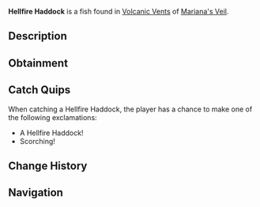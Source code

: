 {{FishInfobox
|image          = Hellfire Haddock.png
|rarity         = Common
|sea            = First Sea
|location       = [[Volcanic Vents]]
|sublocation    = 
|sources        = Fishing Rod
|radar_location = 
|xp             = 20
|weather        = Rain
|time           = Night
|season         = Summer
|bait           = Worm
|base_weight    = 6
|base_value     = 50
|weight_range   = 3.5
|base_chance    = 70
|base_resil     = 95
}}
'''Hellfire Haddock''' is a {{Rarity|Common}} fish found in [[Volcanic Vents]] of [[Mariana's Veil]].

== Description ==
{{Description|A small, scorching fish that flickers like a dying flame.|Bestiary Entry}}

== Obtainment ==
{{Description|Common within the dark, especially after rainfall.|Bestiary Hint}}
{{Fish Availability|
Mariana's Veil/Volcanic Vents
|top_rods      = 
Rapid Rod\271729.9\309665.11;
Leviathan's Fang Rod\268741.36\229166.94;
Firefly Rod\267795.77\302359.25;
Trident Rod\264989.95\166752.6;
No-Life Rod\264139.89\240223.03;
Long Rod\239174.21\231013.63;
Brick Built Rod\235370.75\227339.95;
Training Rod\216045.45\216045.45;
Frog Rod\244316.17\259792.79;
Fungal Rod\253771.34\256086.65;
Wildflower Rod\247833.73\244953.11;
North-Star Rod\209991.52\239962.06;
Free Spirit Rod\263160.7\167048.98;
Blazebringer Rod\248713.75\192833.04;
Zeus Rod\246886.81\204223.51;
Verdant Shear Rod\245445.6\204748.88;
Challenger's Rod\245043.25\219013.56;
Depthseeker Rod\243070.14\186803.19;
Avalanche Rod\241578.37\167951.05;
Volcanic Rod\241160.62\175831.54;
Seraphic Rod\239277.35\239277.35;
Rod Of The Depths\235511.93\199053.1;
Rod Of The Forgotten Fang\233954.16\218493.87;
Rod Of The Exalted One\226046.44\186612.28;
Ethereal Prism Rod\225179.5\127910.62;
Steady Rod\120591.51\87722.1
|recommended   = Trident Rod
}}

== Catch Quips ==
When catching a Hellfire Haddock, the player has a chance to make one of the following exclamations:
* A Hellfire Haddock!
* Scorching!

== Change History ==
{{Change History|{{subst:Current Version}}}}

== Navigation ==
{{Fish Navbox|Volcanic Vents}}